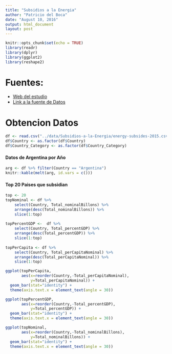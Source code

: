```yaml
---
title: "Subsidios a la Energia"
author: "Patricio del Boca"
date: "August 10, 2016"
output: html_document
layout: post
---
```


```r
knitr::opts_chunk$set(echo = TRUE)
library(readr)
library(dplyr)
library(ggplot2)
library(reshape2)
```

# Fuentes:
+ [Web del estudio](http://www.imf.org/external/pubs/ft/survey/so/2015/new070215a.htm)
+ [Link a la fuente de Datos](http://www.imf.org/external/np/fad/subsidies/data/codata.xlsx)

# Obtencion Datos
```r
df <- read.csv("../data/Subsidios-a-la-Energia/energy-subsides-2015.csv")
df$Country <- as.factor(df$Country)
df$Country_Category <- as.factor(df$Country_Category) 
```

#### Datos de Argentina por Año
```r
arg <- df %>% filter(Country == "Argentina")
knitr::kable(melt(arg, id.vars = c()))
```

#### Top 20 Paises que subsidian
```r
top <- 20
topNominal <- df %>% 
    select(Country, Total_nominalBillons) %>% 
    arrange(desc(Total_nominalBillons)) %>% 
    slice(1:top)
  
topPercentGDP <-  df %>% 
    select(Country, Total_percentGDP) %>% 
    arrange(desc(Total_percentGDP)) %>% 
    slice(1:top)
    
topPerCapita <- df %>% 
    select(Country, Total_perCapitaNominal) %>% 
    arrange(desc(Total_perCapitaNominal)) %>% 
    slice(1:top)

ggplot(topPerCapita, 
       aes(x=reorder(Country,-Total_perCapitaNominal), 
           y=Total_perCapitaNominal)) + 
  geom_bar(stat="identity") +
  theme(axis.text.x = element_text(angle = 30))

ggplot(topPercentGDP, 
       aes(x=reorder(Country,-Total_percentGDP), 
           y=Total_percentGDP)) + 
  geom_bar(stat="identity") +
  theme(axis.text.x = element_text(angle = 30))

ggplot(topNominal, 
       aes(x=reorder(Country,-Total_nominalBillons), 
           y=Total_nominalBillons)) + 
  geom_bar(stat="identity") +
  theme(axis.text.x = element_text(angle = 30))
```


